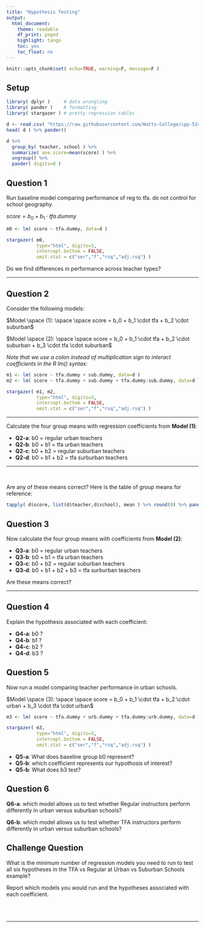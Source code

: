 ```yaml
---
title: "Hypothesis Testing"
output:
  html_document:
    theme: readable
    df_print: paged
    highlight: tango
    toc: yes
    toc_float: no
--- 
```



```r
knitr::opts_chunk$set( echo=TRUE, warning=F, message=F )
```



## Setup 

```r
library( dplyr )     # data wrangling
library( pander )    # formatting 
library( stargazer ) # pretty regression tables 
```


```r
d <- read.csv( "https://raw.githubusercontent.com/Watts-College/cpp-524-fall-2021/main/labs/data/teach-for-america.csv" )
head( d ) %>% pander()
```

```r
d %>% 
  group_by( teacher, school ) %>% 
  summarize( ave.score=mean(score) ) %>% 
  ungroup() %>% 
  pander( digits=0 )
```



## Question 1

Run baseline model comparing performance of reg to tfa. do not control for school geography. 

$score = b_0 + b_1 \cdot tfa.dummy$


```r
m0 <- lm( score ~ tfa.dummy, data=d )

stargazer( m0, 
           type="html", digits=3,
           intercept.bottom = FALSE,
           omit.stat = c("ser","f","rsq","adj.rsq") )
```


Do we find differences in performance across teacher types? 

<hr>



## Question 2

Consider the following models:  

$Model \space (1): \space \space score = b_0 + b_1 \cdot tfa + b_2 \cdot suburban$

$Model \space (2): \space \space score = b_0 + b_1 \cdot tfa + b_2 \cdot suburban + b_3 \cdot tfa \cdot suburban$

*Note that we use a colon instead of multiplication sign to interact coefficients in the R lm() syntax:*


```r
m1 <- lm( score ~ tfa.dummy + sub.dummy, data=d )
m2 <- lm( score ~ tfa.dummy + sub.dummy + tfa.dummy:sub.dummy, data=d )

stargazer( m1, m2, 
           type="html", digits=3,
           intercept.bottom = FALSE,
           omit.stat = c("ser","f","rsq","adj.rsq") )
```

--------  

Calculate the four group means with regression coefficients from **Model (1)**:

* **Q2-a**: b0 = regular urban teachers 
* **Q2-b**: b0 + b1 = tfa urban teachers  
* **Q2-c**: b0 + b2 = regular suburban teachers  
* **Q2-d**: b0 + b1 + b2 = tfa surburban teachers  

--------

<br>

Are any of these means correct? Here is the table of group means for reference: 

```r
tapply( d$score, list(d$teacher,d$school), mean ) %>% round(0) %>% pander()
```

## Question 3

Now calculate the four group means with coefficients from **Model (2)**:

* **Q3-a**: b0 = regular urban teachers 
* **Q3-b**: b0 + b1 = tfa urban teachers   
* **Q3-c**: b0 + b2 = regular suburban teachers  
* **Q3-d**: b0 + b1 + b2 + b3 = tfa surburban teachers 

Are these means correct? 

----------




## Question 4

Explain the hypothesis associated with each coefficient:

* **Q4-a**: b0 ?  
* **Q4-b**: b1 ?  
* **Q4-c**: b2 ?  
* **Q4-d**: b3 ?  


## Question 5

Now run a model comparing teacher performance in urban schools. 

$Model \space (3): \space \space score = b_0 + b_1 \cdot tfa + b_2 \cdot urban + b_3 \cdot tfa \cdot urban$

```r

m3 <- lm( score ~ tfa.dummy + urb.dummy + tfa.dummy:urb.dummy, data=d )

stargazer( m3, 
           type="html", digits=3,
           intercept.bottom = FALSE,
           omit.stat = c("ser","f","rsq","adj.rsq") )
```

* **Q5-a**: What does baseline group b0 represent? 
* **Q5-b**: which coefficient represents our hypothosis of interest? 
* **Q5-b**: What does b3 test? 


## Question 6

**Q6-a**: which model allows us to test whether Regular instructors perform differently in urban versus suburban schools? 

**Q6-b**: which model allows us to test whether TFA instructors perform differently in urban versus suburban schools? 

## Challenge Question 

What is the minimum number of regression models you need to run to test all six hypotheses in the TFA vs Regular at Urban vs Suburban Schools example? 

Report which models you would run and the hypotheses associated with each coefficient. 


<br>
<br>
<hr>
<br>
<br>

